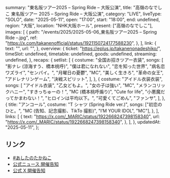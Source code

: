   summary: "東名阪ツアー2025 – Spring Ride – 大阪公演",
  title: "高嶺のなでしこ 東名阪ツアー 2025 – Spring Ride – 大阪公演",
  category: "LIVE",
  liveType: "SOLO",
  date: "2025-05-11",
  open: "17:00",
  start: "18:00",
  end: undefined,
  region: "大阪",
  location: "NHK大阪ホール",
  present: ["高嶺のなでしこ"],
  images: [
    {
      path: "/events/2025/2025-05-06_東名阪ツアー2025 – Spring Ride –.jpg",
      ref: "https://x.com/takanenofficial/status/1921150724177588230",
    },
  ],
  link: {
    text: "",
    url: "",
  },
  overview: {
    ticket: "https://eplus.jp/takanenonadeshiko/",
    timeSlot: undefined,
    timetable: undefined,
    goods: undefined,
    streaming: undefined,
  },
  recaps: {
    setlist: [
      {
        costume: "全国お招きツアー衣装",
        songs: [
          "影ナレ (涼海すう、橋本桃呼)",
          "僕は君になれない",
          "恋を知った世界",
          "病名恋ワズライ",
          "センパイ。",
          "月曜日の憂鬱",
          "MC",
          "美しく生きろ",
          "革命の女王",
          "アドレナリンゲーム",
          "決戦スピリット",
        ],
      },
      {
        costume: "アイドル衣装衣装",
        songs: [
          "アイドル衣装",
          "乙女どもよ。",
          "女の子は強い",
          "MC",
          "メランコリックハニー",
          "すきっちゅーの！",
          "MC (橋本桃呼煽り)",
          "Cute for life",
          "小悪魔だってかまわない！",
          "ヒロインは平均以下。",
          "可愛くてごめん",
          "ファンサ",
        ],
      },
      {
        title: "アンコール",
        costume: "T シャツ (Spring Ride ver.)",
        songs: ["初恋のひと。", "MC (告知、記念撮影、TikTo 撮影)", "I’M YOUR IDOL", "MC"],
      },
    ],
    links: [
      {
        text: "https://x.com/_MARIC/status/1922668247398158340",
        url: "https://x.com/_MARIC/status/1922668247398158340",
      },
    ],
  },
  updatedAt: "2025-05-11",
};

## リンク

- [#あしたのたかねこ](https://x.com/takanenofficial/status/1921173372337353113)
- [公式ニュース 開催告知](https://takanenonadeshiko.jp/?p=3375)
- [公式 X 開催告知](https://x.com/takanenofficial/status/1890357852654432475)
